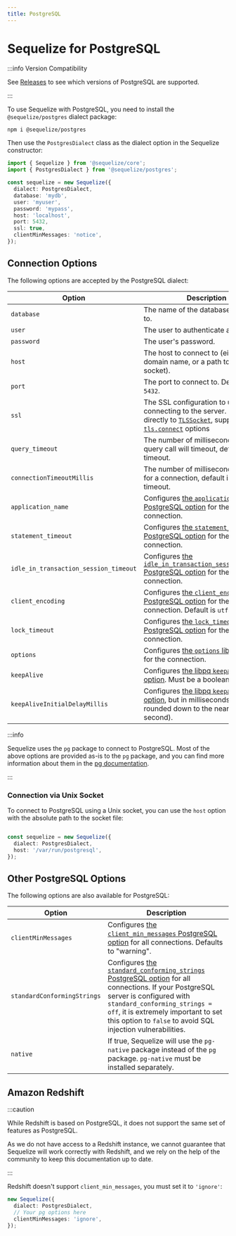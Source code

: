 ```yaml
---
title: PostgreSQL
---
```


# Sequelize for PostgreSQL

:::info Version Compatibility

See [Releases](/releases#postgresql-support-table) to see which versions of PostgreSQL are supported.

:::

To use Sequelize with PostgreSQL, you need to install the `@sequelize/postgres` dialect package:

```bash npm2yarn
npm i @sequelize/postgres
```

Then use the `PostgresDialect` class as the dialect option in the Sequelize constructor:

```ts
import { Sequelize } from '@sequelize/core';
import { PostgresDialect } from '@sequelize/postgres';

const sequelize = new Sequelize({
  dialect: PostgresDialect,
  database: 'mydb',
  user: 'myuser',
  password: 'mypass',
  host: 'localhost',
  port: 5432,
  ssl: true,
  clientMinMessages: 'notice',
});
```

## Connection Options


<ConnectionOptions />

The following options are accepted by the PostgreSQL dialect:

| Option                                | Description                                                                                                                                                                                                                                                                |
|---------------------------------------|----------------------------------------------------------------------------------------------------------------------------------------------------------------------------------------------------------------------------------------------------------------------------|
| `database`                            | The name of the database to connect to.                                                                                                                                                                                                                                    |
| `user`                                | The user to authenticate as.                                                                                                                                                                                                                                               |
| `password`                            | The user's password.                                                                                                                                                                                                                                                       |
| `host`                                | The host to connect to (either an IP, a domain name, or a path to a UNIX socket).                                                                                                                                                                                          |
| `port`                                | The port to connect to. Default is `5432`.                                                                                                                                                                                                                                 |
| `ssl`                                 | The SSL configuration to use when connecting to the server. Passed directly to [`TLSSocket`](https://nodejs.org/docs/latest/api/tls.html#class-tlstlssocket), supports all [`tls.connect`](https://nodejs.org/docs/latest/api/tls.html#tlsconnectoptions-callback) options |
| `query_timeout`                       | The number of milliseconds before a query call will timeout, default is no timeout.                                                                                                                                                                                        |
| `connectionTimeoutMillis`             | The number of milliseconds to wait for a connection, default is no timeout.                                                                                                                                                                                                |
| `application_name`                    | Configures [the `application_name` PostgreSQL option](https://www.postgresql.org/docs/current/runtime-config-logging.html#GUC-APPLICATION-NAME) for the connection.                                                                                                        |
| `statement_timeout`                   | Configures [the `statement_timeout` PostgreSQL option](https://www.postgresql.org/docs/current/runtime-config-client.html#GUC-STATEMENT-TIMEOUT) for the connection.                                                                                                       |
| `idle_in_transaction_session_timeout` | Configures [the `idle_in_transaction_session_timeout` PostgreSQL option](https://www.postgresql.org/docs/current/runtime-config-client.html#GUC-IDLE-IN-TRANSACTION-SESSION-TIMEOUT) for the connection.                                                                   |
| `client_encoding`                     | Configures [the `client_encoding` PostgreSQL option](https://www.postgresql.org/docs/current/runtime-config-client.html#GUC-CLIENT-ENCODING) for the connection. Default is `utf8`.                                                                                        |
| `lock_timeout`                        | Configures [the `lock_timeout` PostgreSQL option](https://www.postgresql.org/docs/current/runtime-config-client.html#GUC-LOCK-TIMEOUT) for the connection.                                                                                                                 |
| `options`                             | Configures [the `options` libpq option](https://www.postgresql.org/docs/current/libpq-connect.html#LIBPQ-CONNECT-OPTIONS) for the connection.                                                                                                                              |
| `keepAlive`                           | Configures [the libpq `keepalives` option](https://www.postgresql.org/docs/current/libpq-connect.html#LIBPQ-KEEPALIVES). Must be a boolean.                                                                                                                                |
| `keepAliveInitialDelayMillis`         | Configures [the libpq `keepalives_idle` option](https://www.postgresql.org/docs/current/libpq-connect.html#LIBPQ-KEEPALIVES-IDLE), but in milliseconds (will be rounded down to the nearest second).                                                                       |

:::info

Sequelize uses the `pg` package to connect to PostgreSQL. 
Most of the above options are provided as-is to the `pg` package,
and you can find more information about them in the [pg documentation](https://node-postgres.com/apis/client#new-client).

:::

### Connection via Unix Socket

To connect to PostgreSQL using a Unix socket, you can use the `host` option with the absolute path to the socket file:

```ts

const sequelize = new Sequelize({
  dialect: PostgresDialect,
  host: '/var/run/postgresql',
});
```

## Other PostgreSQL Options

The following options are also available for PostgreSQL:

| Option                      | Description                                                                                                                                                                                                                                                                                                                                                                     |
|-----------------------------|---------------------------------------------------------------------------------------------------------------------------------------------------------------------------------------------------------------------------------------------------------------------------------------------------------------------------------------------------------------------------------|
| `clientMinMessages`         | Configures [the `client_min_messages` PostgreSQL option](https://www.postgresql.org/docs/current/runtime-config-client.html#GUC-CLIENT-MIN-MESSAGES) for all connections. Defaults to "warning".                                                                                                                                                                                |
| `standardConformingStrings` | Configures [the `standard_conforming_strings` PostgreSQL option](https://www.postgresql.org/docs/current/runtime-config-compatible.html#GUC-STANDARD-CONFORMING-STRINGS) for all connections. If your PostgreSQL server is configured with `standard_conforming_strings = off`, it is extremely important to set this option to `false` to avoid SQL injection vulnerabilities. |
| `native`                    | If true, Sequelize will use the `pg-native` package instead of the `pg` package. `pg-native` must be installed separately.                                                                                                                                                                                                                                                      |

## Amazon Redshift

:::caution

While Redshift is based on PostgreSQL, it does not support the same set of features as PostgreSQL.

As we do not have access to a Redshift instance, we cannot guarantee that Sequelize will work correctly with Redshift,
and we rely on the help of the community to keep this documentation up to date.

:::

Redshift doesn't support `client_min_messages`, you must set it to `'ignore'`:

```ts
new Sequelize({
  dialect: PostgresDialect,
  // Your pg options here
  clientMinMessages: 'ignore',
});
```
